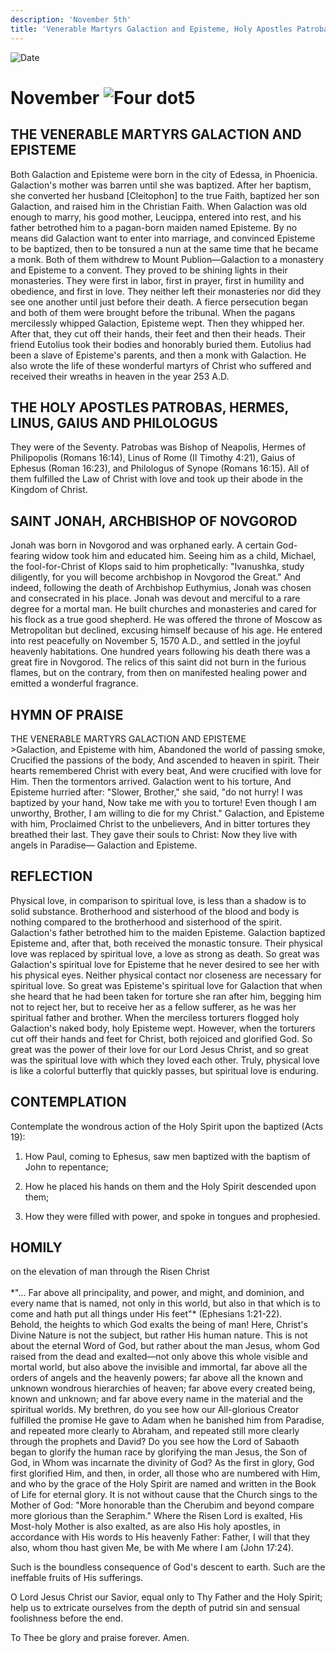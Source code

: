```yaml
---
description: 'November 5th'
title: 'Venerable Martyrs Galaction and Episteme, Holy Apostles Patrobas, Hermes, Gaius, and Philologus, St. John, Archbishop of Novgorod'
---
```


<CustomPaginator />
<RunningHead />

<Image src="/title-imprint.png" height={68} width={50} alt="Date" className="title-imprint"/>

# <div id="date">November <Image className="four-dot" src="/four-dot.png" height={15} width={15} alt="Four dot" />5</div>

## THE VENERABLE MARTYRS GALACTION AND EPISTEME

Both Galaction and Episteme were born in the city of Edessa, in Phoenicia. Galaction's mother was barren until she was baptized. After her baptism, she converted her husband [Cleitophon] to the true Faith, baptized her son Galaction, and raised him in the Christian Faith. When Galaction was old enough to marry, his good mother, Leucippa, entered into rest, and his father betrothed him to a pagan-born maiden named Episteme. By no means did Galaction want to enter into marriage, and convinced Episteme to be baptized, then to be tonsured a nun at the same time that he became a monk. Both of them withdrew to Mount Publion—Galaction to a monastery and Episteme to a convent. They proved to be shining lights in their monasteries. They were first in labor, first in prayer, first in humility and obedience, and first in love. They neither left their monasteries nor did they see one another until just before their death. A fierce persecution began and both of them were brought before the tribunal. When the pagans mercilessly whipped Galaction, Episteme wept. Then they whipped her. After that, they cut off their hands, their feet and then their heads. Their friend Eutolius took their bodies and honorably buried them. Eutolius had been a slave of Episteme's parents, and then a monk with Galaction. He also wrote the life of these wonderful martyrs of Christ who suffered and received their wreaths in heaven in the year 253 A.D.

## THE HOLY APOSTLES PATROBAS, HERMES, LINUS, GAIUS AND PHILOLOGUS

They were of the Seventy. Patrobas was Bishop of Neapolis, Hermes of Philipopolis (Romans 16:14), Linus of Rome (II Timothy 4:21), Gaius of Ephesus (Roman 16:23), and Philologus of Synope (Romans 16:15). All of them fulfilled the Law of Christ with love and took up their abode in the Kingdom of Christ.

## SAINT JONAH, ARCHBISHOP OF NOVGOROD

Jonah was born in Novgorod and was orphaned early. A certain God-fearing widow took him and educated him. Seeing him as a child, Michael, the fool-for-Christ of Klops said to him prophetically: "Ivanushka, study diligently, for you will become archbishop in Novgorod the Great." And indeed, following the death of Archbishop Euthymius, Jonah was chosen and consecrated in his place. Jonah was devout and merciful to a rare degree for a mortal man. He built churches and monasteries and cared for his flock as a true good shepherd. He was offered the throne of Moscow as Metropolitan but declined, excusing himself because of his age. He entered into rest peacefully on November 5, 1570 A.D., and settled in the joyful heavenly habitations. One hundred years following his death there was a great fire in Novgorod. The relics of this saint did not burn in the furious flames, but on the contrary, from then on manifested healing power and emitted a wonderful fragrance.


## HYMN OF PRAISE
<div style={{textAlign:'center', color:'crimson', fontWeight:'bold'}}>
THE  VENERABLE MARTYRS GALACTION AND EPISTEME
</div>
>Galaction, and Episteme with him,  
Abandoned the world of passing smoke,  
Crucified the passions of the body,  
And ascended to heaven in spirit.  
Their hearts remembered Christ with every beat,  
 And were crucified with love for Him.  
Then the tormentors arrived.  
Galaction went to his torture,  
And Episteme hurried after:  
"Slower, Brother," she said, "do not hurry!  
I was baptized by your hand,  
Now take me with you to torture!  
Even though I am unworthy, Brother,  
I am willing to die for my Christ."  
Galaction, and Episteme with him,  
Proclaimed Christ to the unbelievers,  
And in bitter tortures they breathed their last.  
They gave their souls to Christ:  
Now they live with angels in Paradise—  
Galaction and Episteme.  


## REFLECTION

Physical love, in comparison to spiritual love, is less than a shadow is to solid substance. Brotherhood and sisterhood of the blood and body is nothing compared to the brotherhood and sisterhood of the spirit. Galaction's father betrothed him to the maiden Episteme. Galaction baptized Episteme and, after that, both received the monastic tonsure. Their physical love was replaced by spiritual love, a love as strong as death. So great was Galaction's spiritual love for Episteme that he never desired to see her with his physical eyes. Neither physical contact nor closeness are necessary for spiritual love. So great was Episteme's spiritual love for Galaction that when she heard that he had been taken for torture she ran after him, begging him not to reject her, but to receive her as a fellow sufferer, as he was her spiritual father and brother. When the merciless torturers flogged holy Galaction's naked body, holy Episteme wept. However, when the torturers cut off their hands and feet for Christ, both rejoiced and glorified God. So great was the power of their love for our Lord Jesus Christ, and so great was the spiritual love with which they loved each other. Truly, physical love is like a colorful butterfly that quickly passes, but spiritual love is enduring.


## CONTEMPLATION

Contemplate the wondrous action of the Holy Spirit upon the baptized (Acts 19):

1. How Paul, coming to Ephesus, saw men baptized with the baptism of John to repentance;

2. How he placed his hands on them and the Holy Spirit descended upon them;

3. How they were filled with power, and spoke in tongues and prophesied.


## HOMILY
<div style={{textAlign:'center', color:'crimson', fontWeight:'bold'}}>
on the elevation of man through the Risen Christ
</div>
<br />
<div style={{textAlign:'right'}}>
*"… Far above all principality, and power, and might, and dominion, and every name that is named, not only in this world, but also in that which is to come and hath put all things under His feet"* (Ephesians 1:21-22).
</div>
Behold, the heights to which God exalts the being of man! Here, Christ's Divine Nature is not the subject, but rather His human nature. This is not about the eternal Word of God, but rather about the man Jesus, whom God raised from the dead and exalted—not only above this whole visible and mortal world, but also above the invisible and immortal, far above all the orders of angels and the heavenly powers; far above all the known and unknown wondrous hierarchies of heaven; far above every created being, known and unknown; and far above every name in the material and the spiritual worlds. My brethren, do you see how our All-glorious Creator fulfilled the promise He gave to Adam when he banished him from Paradise, and repeated more clearly to Abraham, and repeated still more clearly through the prophets and David? Do you see how the Lord of Sabaoth began to glorify the human race by glorifying the man Jesus, the Son of God, in Whom was incarnate the divinity of God? As the first in glory, God first glorified Him, and then, in order, all those who are numbered with Him, and who by the grace of the Holy Spirit are named and written in the Book of Life for eternal glory. It is not without cause that the Church sings to the Mother of God: "More honorable than the Cherubim and beyond compare more glorious than the Seraphim." Where the Risen Lord is exalted, His Most-holy Mother is also exalted, as are also His holy apostles, in accordance with His words to His heavenly Father: Father, I will that they also, whom thou hast given Me, be with Me where I am (John 17:24).

Such is the boundless consequence of God's descent to earth. Such are the ineffable fruits of His sufferings.

O Lord Jesus Christ our Savior, equal only to Thy Father and the Holy Spirit; help us to extricate ourselves from the depth of putrid sin and sensual foolishness before the end.

To Thee be glory and praise forever. Amen.